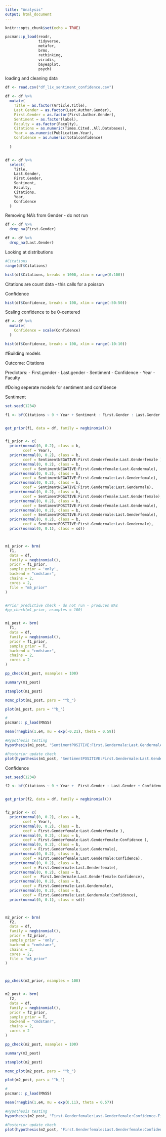 ```yaml
---
title: "Analysis"
output: html_document
---
```


```r
knitr::opts_chunk$set(echo = TRUE)
```


```r
pacman::p_load(readr, 
               tidyverse,
               metafor,
               brms, 
               rethinking, 
               viridis, 
               bayesplot,
               psych)

```


loading and cleaning data
```r
df <- read.csv("df_lix_sentiment_confidence.csv")

df <- df %>%
  mutate(
    Title = as.factor(Article.Title),
    Last.Gender = as.factor(Last.Author.Gender),
    First.Gender = as.factor(First.Author.Gender),
    Sentiment = as.factor(label),
    Faculty = as.factor(Faculty),
    Citations = as.numeric(Times.Cited..All.Databases),
    Year = as.numeric(Publication.Year),
    Confidence = as.numeric(totalconfidence)
    
  )


df <- df %>%
  select(
    Title,
    Last.Gender,
    First.Gender,
    Sentiment,
    Faculty,
    Citations,
    Year,
    Confidence
  )


```



Removing NA's from Gender - do not run
```r
df <- df %>%
  drop_na(First.Gender)

df <- df %>%
  drop_na(Last.Gender)

```


Looking at distributions 

```r
#Citations
range(df$Citations)

hist(df$Citations, breaks = 1000, xlim = range(0:100))


```
Citations are count data - this calls for a poisson 


Confidence
```r
hist(df$Confidence, breaks = 100, xlim = range(-50:50))


```
Scaling confidence to be 0-centered
```r
df <- df %>% 
  mutate(
    Confidence = scale(Confidence)
  )

hist(df$Confidence, breaks = 100, xlim = range(-10:10))

```


#Building models 

Outcome: Citations

Predictors:
- First.gender
- Last.gender
- Sentiment
- Confidence
- Year
- Faculty

#Doing seperate models for sentiment and confidence

Sentiment
```r
set.seed(1234)

f1 <- bf(Citations ~ 0 + Year + Sentiment : First.Gender : Last.Gender + (0 + Sentiment : First.Gender : Last.Gender | Faculty))


get_prior(f1, data = df, family = negbinomial())


f1_prior <- c(
  prior(normal(0, 0.2), class = b, 
        coef = Year),
  prior(normal(0, 0.2), class = b, 
        coef = SentimentNEGATIVE:First.Genderfemale:Last.Genderfemale ),
  prior(normal(0, 0.2), class = b, 
        coef = SentimentNEGATIVE:First.Genderfemale:Last.Gendermale),
  prior(normal(0, 0.2), class = b, 
        coef = SentimentNEGATIVE:First.Gendermale:Last.Genderfemale),
  prior(normal(0, 0.2), class = b, 
        coef = SentimentNEGATIVE:First.Gendermale:Last.Gendermale),
  prior(normal(0, 0.2), class = b, 
        coef = SentimentPOSITIVE:First.Genderfemale:Last.Genderfemale),
  prior(normal(0, 0.2), class = b, 
        coef = SentimentPOSITIVE:First.Genderfemale:Last.Gendermale),
  prior(normal(0, 0.2), class = b, 
        coef = SentimentPOSITIVE:First.Gendermale:Last.Genderfemale),
  prior(normal(0, 0.2), class = b, 
        coef = SentimentPOSITIVE:First.Gendermale:Last.Gendermale),
  prior(normal(0, 0.1), class = sd))



m1_prior <- brm(
  f1,
  data = df,
  family = negbinomial(),
  prior = f1_prior,
  sample_prior = 'only',
  backend = "cmdstanr",
  chains = 2,
  cores = 2,
  file = "m5_prior"
)


#Prior predictive check - do not run - produces NAs
#pp_check(m1_prior, nsamples = 100)



```

```r
m1_post <- brm(
  f1,
  data = df,
  family = negbinomial(),
  prior = f1_prior,
  sample_prior = T,
  backend = "cmdstanr",
  chains = 2,
  cores = 2
)

pp_check(m1_post, nsamples = 100)

summary(m1_post)

stanplot(m1_post)

mcmc_plot(m1_post, pars = "^b_")

plot(m1_post, pars = "^b_")

#
pacman:: p_load(MASS)

mean(rnegbin(1.e4, mu = exp(-0.21), theta = 0.59))

#Hypothesis testing
hypothesis(m1_post, "SentimentPOSITIVE:First.Gendermale:Last.Gendermale - SentimentPOSITIVE:First.Gendermale:Last.Genderfemale > 0")

#Posterior update check
plot(hypothesis(m1_post, "SentimentPOSITIVE:First.Gendermale:Last.Gendermale - SentimentPOSITIVE:First.Genderfemale:Last.Gendermale > 0"))

```

Confidence
```r
set.seed(1234)

f2 <- bf(Citations ~ 0 + Year +  First.Gender : Last.Gender + Confidence : First.Gender : Last.Gender + (0 + Confidence : First.Gender : Last.Gender | Faculty))


get_prior(f2, data = df, family = negbinomial())


f2_prior <- c(
  prior(normal(0, 0.2), class = b, 
        coef = Year),
  prior(normal(0, 0.2), class = b, 
        coef = First.Genderfemale:Last.Genderfemale ),
  prior(normal(0, 0.2), class = b, 
        coef = First.Genderfemale:Last.Genderfemale:Confidence ),
  prior(normal(0, 0.2), class = b, 
        coef = First.Genderfemale:Last.Gendermale),
  prior(normal(0, 0.2), class = b, 
        coef = First.Genderfemale:Last.Gendermale:Confidence),
  prior(normal(0, 0.2), class = b, 
        coef = First.Gendermale:Last.Genderfemale),
  prior(normal(0, 0.2), class = b, 
        coef =  First.Gendermale:Last.Genderfemale:Confidence),
  prior(normal(0, 0.2), class = b, 
        coef = First.Gendermale:Last.Gendermale),
  prior(normal(0, 0.2), class = b, 
        coef = First.Gendermale:Last.Gendermale:Confidence),
  prior(normal(0, 0.1), class = sd))



m2_prior <- brm(
  f2,
  data = df,
  family = negbinomial(),
  prior = f2_prior,
  sample_prior = 'only',
  backend = "cmdstanr",
  chains = 2,
  cores = 2,
  file = "m5_prior"
)



pp_check(m2_prior, nsamples = 100)



```

```r
m2_post <- brm(
  f2,
  data = df,
  family = negbinomial(),
  prior = f2_prior,
  sample_prior = T,
  backend = "cmdstanr",
  chains = 2,
  cores = 2
)

pp_check(m2_post, nsamples = 100)

summary(m2_post)

stanplot(m2_post)

mcmc_plot(m2_post, pars = "^b_")

plot(m2_post, pars = "^b_")

#
pacman:: p_load(MASS)

mean(rnegbin(1.e4, mu = exp(0.11), theta = 0.57))

#Hypothesis testing
hypothesis(m2_post, "First.Genderfemale:Last.Genderfemale:Confidence-First.Genderfemale:Last.Gendermale:Confidence  > 0")

#Posterior update check
plot(hypothesis(m2_post, "First.Genderfemale:Last.Genderfemale:Confidence > 0"))

```



